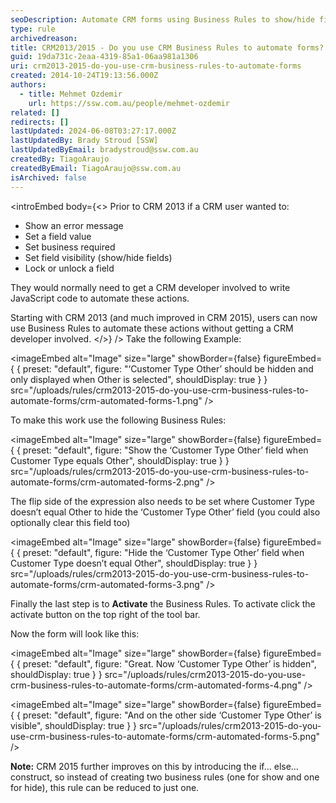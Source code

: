 ```yaml
---
seoDescription: Automate CRM forms using Business Rules to show/hide fields, display error messages, and more without coding.
type: rule
archivedreason:
title: CRM2013/2015 - Do you use CRM Business Rules to automate forms?
guid: 19da731c-2eaa-4319-85a1-06aa981a1306
uri: crm2013-2015-do-you-use-crm-business-rules-to-automate-forms
created: 2014-10-24T19:13:56.000Z
authors:
  - title: Mehmet Ozdemir
    url: https://ssw.com.au/people/mehmet-ozdemir
related: []
redirects: []
lastUpdated: 2024-06-08T03:27:17.000Z
lastUpdatedBy: Brady Stroud [SSW]
lastUpdatedByEmail: bradystroud@ssw.com.au
createdBy: TiagoAraujo
createdByEmail: TiagoAraujo@ssw.com.au
isArchived: false
---
```


<introEmbed
  body={<>
Prior to CRM 2013 if a CRM user wanted to:

- Show an error message
- Set a field value
- Set business required
- Set field visibility (show/hide fields)
- Lock or unlock a field

They would normally need to get a CRM developer involved to write JavaScript code to automate these actions.

Starting with CRM 2013 (and much improved in CRM 2015), users can now use Business Rules to automate these actions without getting a CRM developer involved.
  </>}
/>
Take the following Example:


<imageEmbed
  alt="Image"
  size="large"
  showBorder={false}
  figureEmbed={ {
    preset: "default",
    figure: "‘Customer Type Other’ should be hidden and only displayed when Other is selected",
    shouldDisplay: true
  } }
  src="/uploads/rules/crm2013-2015-do-you-use-crm-business-rules-to-automate-forms/crm-automated-forms-1.png"
/>

To make this work use the following Business Rules:


<imageEmbed
  alt="Image"
  size="large"
  showBorder={false}
  figureEmbed={ {
    preset: "default",
    figure: "Show the ‘Customer Type Other’ field when Customer Type equals Other",
    shouldDisplay: true
  } }
  src="/uploads/rules/crm2013-2015-do-you-use-crm-business-rules-to-automate-forms/crm-automated-forms-2.png"
/>

The flip side of the expression also needs to be set where Customer Type doesn’t equal Other to hide the ‘Customer Type Other’ field (you could also optionally clear this field too)


<imageEmbed
  alt="Image"
  size="large"
  showBorder={false}
  figureEmbed={ {
    preset: "default",
    figure: "Hide the ‘Customer Type Other’ field when Customer Type doesn’t equal Other",
    shouldDisplay: true
  } }
  src="/uploads/rules/crm2013-2015-do-you-use-crm-business-rules-to-automate-forms/crm-automated-forms-3.png"
/>

Finally the last step is to **Activate** the Business Rules. To activate click the activate button on the top right of the tool bar.

Now the form will look like this:


<imageEmbed
  alt="Image"
  size="large"
  showBorder={false}
  figureEmbed={ {
    preset: "default",
    figure: "Great. Now ‘Customer Type Other’ is hidden",
    shouldDisplay: true
  } }
  src="/uploads/rules/crm2013-2015-do-you-use-crm-business-rules-to-automate-forms/crm-automated-forms-4.png"
/>


<imageEmbed
  alt="Image"
  size="large"
  showBorder={false}
  figureEmbed={ {
    preset: "default",
    figure: "And on the other side ‘Customer Type Other’ is visible",
    shouldDisplay: true
  } }
  src="/uploads/rules/crm2013-2015-do-you-use-crm-business-rules-to-automate-forms/crm-automated-forms-5.png"
/>

**Note:** CRM 2015 further improves on this by introducing the if… else… construct, so instead of creating two business rules (one for show and one for hide), this rule can be reduced to just one.
